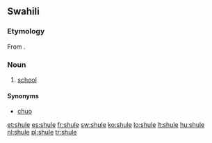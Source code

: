 ==Swahili==

===Etymology===
From {{etyl|de|sw}} {{term|lang=de|Schule}}.

===Noun===
{{sw-noun}}

# [[school]]

====Synonyms====
* [[chuo]]

[[et:shule]]
[[es:shule]]
[[fr:shule]]
[[sw:shule]]
[[ko:shule]]
[[lo:shule]]
[[lt:shule]]
[[hu:shule]]
[[nl:shule]]
[[pl:shule]]
[[tr:shule]]